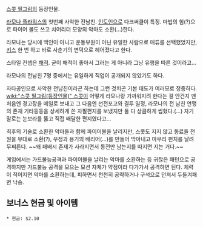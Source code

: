 [[스콧 필그림]]의 등장인물.

[[라모나 플라워스]]의 첫번째 사악한 전남친. [[인도]]인으로 다크써클이 특징. 마법의 힘(?)으로 파이어 볼도 쓰고 치어리더 모양의 악마도 소환(...)한다.

라모나는 당시에 백인이 아니고 운동부원이 아닌 유일한 사람으로 매튜를 선택했었지만, [[키스]] 한 번 하고 바로 사춘기의 변덕으로 헤어졌다고 한다.

스타일 컨셉은 [[해적]]. 굳이 해적이 좋아서 그러는 게 아니라 그냥 유행을 따른 것이라고...

라모나의 전남친 7명 중에서는 유일하게 직업이 공개되지 않았기도 하다.

자타공인으로 사악한 전남친이라곤 하는데 그런 것치곤 기본 태도가 여러모로 정중하다. [[wiki:"스콧 필그림(등장인물)" 스콧]]이 어떻게 라모나랑 가까워지려 한다는 걸 안건지 맨 처음엔 경고장을 메일로 보내고 그 다음엔 선전포고와 결투 일정, 라모나의 전 남친 연맹의 존재 기타등등을 상세하게 쓴 자필편지를 보냈지만 둘 다 상큼하게 씹혔다.(...) 자기 말로는 눈보라를 뚫고 직접 배달한 편지였다고...

최후의 기술로 소환한 악마들과 함께 파이어볼을 날리지만, 스콧도 지지 않고 동료들 전원을 무대로 소환(?), 우정과 용기의 배리어(...)를 만들어 막아내고 마무리 펀치를 날려 무찌른다. ~~왜 패배시 존재가 사라지면서 동전만 남는지를 따지면 지는 거다.~~

게임에서는 가드불능공격과 파이어볼을 날리는 악마를 소환하는 등 귀찮은 패턴으로 공격하지만 가드불능 공격을 모으는 모션 자체가 약점이라 다가가서 공격하면 된다. 체력이 적어지면 악마를 소환하는데, 피하면서 천천히 공략하거나 구석으로 던져서 두들겨패면 낙승.

== 보너스 현금 및 아이템 ==
 * 현금: $2.10
